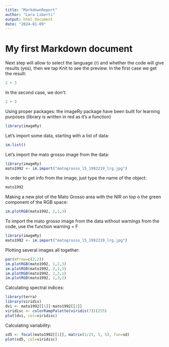 ```yaml
---
title: "MarkdownReport"
author: "Lara Liberti"
output: html_document
date: "2024-01-09"
---
```

# My first Markdown document

Next step will allow to select the language (r) and whether the code will give results (yes), then we tap Knit to see the preview. 
In the first case we get the result:

```r
2 + 3
```

In the second case, we don't:
```r
2 + 3
```

Using proper packages: the imageRy package have been built for learning purposes (library is written in red as it's a function)
```r
library(imageRy)
```

Let's import some data, starting with a list of data:
```r
im.list()
```

Let's import the mato grosso image from the data:
```r
library(imageRy)
mato1992 <- im.import("matogrosso_l5_1992219_lrg.jpg")
```

In order to get info from the image, just type the name of the object:
```r
mato1992 
```

Making a new plot of the Mato Grosso area with the NIR on top o the green component of the RGB space: 
```r
im.plotRGB(mato1992, 2,1,3)
```

To import the mato grosso image from the data without warnings from the code, use the function warning = F
```r
library(imageRy)
mato1992 <- im.import("matogrosso_l5_1992219_lrg.jpg")
```


Plotting several images all together: 
```r
par(mfrow=c(2,2))
im.plotRGB(mato1992, 1,2,3)
im.plotRGB(mato1992, 2,1,3)
im.plotRGB(mato1992, 2,3,1)
im.plotRGB(mato1992, 1,3,2)
```

Calculating spectral indices:
```r
library(terra)
library(viridis)
dvi <- mato1992[[1]]-mato1992[[2]]
viridisc <- colorRampPalette(viridis(7))(255)
plot(dvi, col=viridisc)
```

Calculating variability:
```r
sd5 <- focal(mato1992[[1]], matrix(1/25, 5, 5), fun=sd)
plot(sd5, col=viridisc)
```
